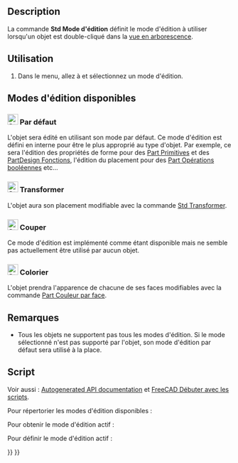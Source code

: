<languages/>

{{Docnav/fr
|[[Std_Properties/fr|Propriétés]]
|[[Std_DlgPreferences/fr|Préférences]]
|[[Std_Edit_Menu/fr|Menu Édition]]
|IconL=Std_Properties.svg
|IconR=Std_DlgPreferences.svg
|IconC=Freecad.svg
}}

{{GuiCommand/fr
|Name=Std UserEditMode
|Name/fr=Std Mode d'édition
|MenuLocation=Édition → Mode d'édition → ...
|Workbenches=Tous
|Version=0.20
|SeeAlso=[[Std_Edit/fr|Std Bascule mode édition]]
}}

== Description ==

La commande '''Std Mode d'édition''' définit le mode d'édition à utiliser lorsqu'un objet est double-cliqué dans la [[Tree_view/fr|vue en arborescence]].

<span id="Usage"></span>
== Utilisation ==

# Dans le menu, allez à {{MenuCommand|Édition → Mode d'édition}} et sélectionnez un mode d'édition.<!--Veuillez garder la liste numérotée pour la cohérence avec les autres pages Std-->

<span id="Available_edit_modes"></span>
== Modes d'édition disponibles ==

<span id="24px_Default"></span>
=== [[Image:Std_UserEditModeDefault.svg|24px]] Par défaut ===

L'objet sera édité en utilisant son mode par défaut. Ce mode d'édition est défini en interne pour être le plus approprié au type d'objet. Par exemple, ce sera l'édition des propriétés de forme pour des [[Part_Primitives/fr|Part Primitives]] et des [[PartDesign_Feature/fr|PartDesign Fonctions]], l'édition du placement pour des [[Part_Boolean/fr|Part Opérations booléennes]] etc...

<span id="24px_Transform"></span>
=== [[Image:Std_UserEditModeTransform.svg|24px]] Transformer ===

L'objet aura son placement modifiable avec la commande [[Std_TransformManip/fr|Std Transformer]].

<span id="24px_Cutting"></span>
=== [[Image:Std_UserEditModeCutting.svg|24px]] Couper ===

Ce mode d'édition est implémenté comme étant disponible mais ne semble pas actuellement être utilisé par aucun objet.

<span id="24px_Color"></span>
=== [[Image:Std_UserEditModeColor.svg|24px]] Colorier ===

L'objet prendra l'apparence de chacune de ses faces modifiables avec la commande [[Part_ColorPerFace/fr|Part Couleur par face]].

<span id="Notes"></span>
== Remarques ==

* Tous les objets ne supportent pas tous les modes d'édition. Si le mode sélectionné n'est pas supporté par l'objet, son mode d'édition par défaut sera utilisé à la place.

<span id="Scripting"></span>
== Script ==

Voir aussi : [https://freecad.github.io/SourceDoc/ Autogenerated API documentation] et [[FreeCAD_Scripting_Basics/fr|FreeCAD Débuter avec les scripts]].

Pour répertorier les modes d'édition disponibles :

{{Code|code=
import FreeCADGui
FreeCADGui.listUserEditModes()
}}

Pour obtenir le mode d'édition actif :

{{Code|code=
import FreeCADGui
FreeCADGui.getUserEditMode()
}}

Pour définir le mode d'édition actif :

{{Code|code=
import FreeCADGui
FreeCADGui.setUserEditMode(MODENAME)  # Where MODENAME is a string available in the list of edit modes
}}


{{Docnav/fr
|[[Std_Properties/fr|Propriétés]]
|[[Std_DlgPreferences/fr|Préférences]]
|[[Std_Edit_Menu/fr|Menu Édition]]
|IconL=Std_Properties.svg
|IconR=Std_DlgPreferences.svg
|IconC=Freecad.svg
}}

{{Std_Base_navi{{#translation:}}}}
{{Userdocnavi{{#translation:}}}}